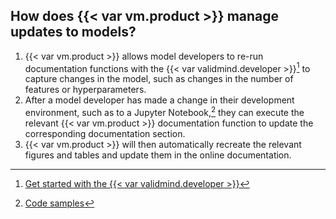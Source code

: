 ## How does {{< var vm.product >}} manage updates to models?

1. {{< var vm.product >}} allows model developers to re-run documentation functions with the {{< var validmind.developer >}}^[[Get started with the {{< var validmind.developer >}}](/developer/get-started-validmind-library.qmd)] to capture changes in the model, such as changes in the number of features or hyperparameters. 
2. After a model developer has made a change in their development environment, such as to a Jupyter Notebook,^[[Code samples](/developer/samples-jupyter-notebooks.qmd)] they can execute the relevant {{< var vm.product >}} documentation function to update the corresponding documentation section. 
3. {{< var vm.product >}} will then automatically recreate the relevant figures and tables and update them in the online documentation.
